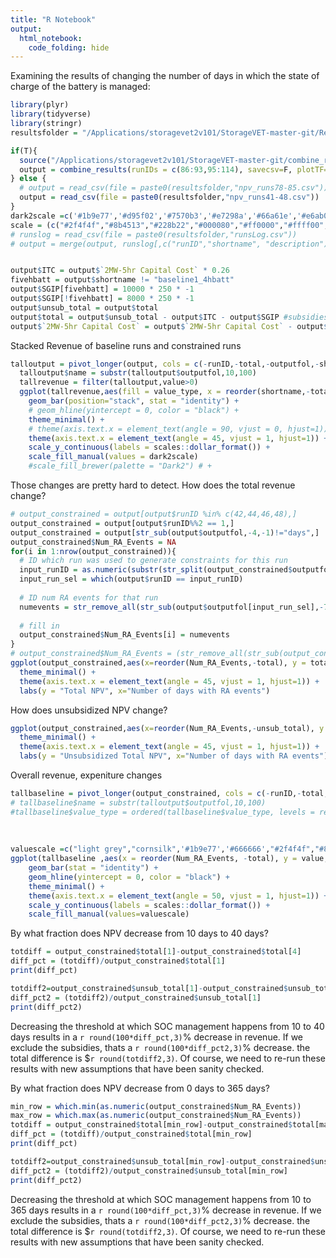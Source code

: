 ```yaml
---
title: "R Notebook"
output:
  html_notebook:
    code_folding: hide
---
```


Examining the results of changing the number of days in which the state of charge of the battery is managed:

```r
library(plyr)
library(tidyverse)
library(stringr)
resultsfolder = "/Applications/storagevet2v101/StorageVET-master-git/Results/"

if(T){
  source("/Applications/storagevet2v101/StorageVET-master-git/combine_results.R")
  output = combine_results(runIDs = c(86:93,95:114), savecsv=F, plotTF=F) #41:48, 78:85, or 86:93. last two are with optimistic baseline, difference is daily cycle cap: second set doesnt have one
} else {
  # output = read_csv(file = paste0(resultsfolder,"npv_runs78-85.csv"))
  output = read_csv(file = paste0(resultsfolder,"npv_runs41-48.csv"))
}
dark2scale =c('#1b9e77','#d95f02','#7570b3','#e7298a','#66a61e','#e6ab02','#a6761d','#666666',"#2f4f4f")
scale = (c("#2f4f4f","#8b4513","#228b22","#000080","#ff0000","#ffff00","#00ff00","#00ffff","#ff00ff","#eee8aa","#6495ed","#ff69b4"))
# runslog = read_csv(file = paste0(resultsfolder,"runsLog.csv"))
# output = merge(output, runslog[,c("runID","shortname", "description")], by = "runID")


output$ITC = output$`2MW-5hr Capital Cost` * 0.26
fivehbatt = output$shortname != "baseline1_4hbatt"
output$SGIP[fivehbatt] = 10000 * 250 * -1
output$SGIP[!fivehbatt] = 8000 * 250 * -1
output$unsub_total = output$total
output$total = output$unsub_total - output$ITC - output$SGIP #subsidies are negative so that they show up against capital cost
output$`2MW-5hr Capital Cost` = output$`2MW-5hr Capital Cost` - output$ITC - output$SGIP

```

Stacked Revenue of baseline runs and constrained runs
```r
talloutput = pivot_longer(output, cols = c(-runID,-total,-outputfol,-shortname,-description,-unsub_total),names_to = "value_type", values_to = "value")  #removed -keyFn
  talloutput$name = substr(talloutput$outputfol,10,100)
  tallrevenue = filter(talloutput,value>0)
  ggplot(tallrevenue,aes(fill = value_type, x = reorder(shortname,-total), y = value)) +
    geom_bar(position="stack", stat = "identity") +
    # geom_hline(yintercept = 0, color = "black") + 
    theme_minimal() + 
    # theme(axis.text.x = element_text(angle = 90, vjust = 0, hjust=1)) +
    theme(axis.text.x = element_text(angle = 45, vjust = 1, hjust=1)) +
    scale_y_continuous(labels = scales::dollar_format()) +
    scale_fill_manual(values = dark2scale)
    #scale_fill_brewer(palette = "Dark2") # +
```

Those changes are pretty hard to detect. How does the total revenue change?
```r
# output_constrained = output[output$runID %in% c(42,44,46,48),]
output_constrained = output[output$runID%%2 == 1,]
output_constrained = output[str_sub(output$outputfol,-4,-1)!="days",]
output_constrained$Num_RA_Events = NA
for(i in 1:nrow(output_constrained)){
  # ID which run was used to generate constraints for this run
  input_runID = as.numeric(substr(str_split(output_constrained$outputfol[i],"_")[[1]][3],6,100))
  input_run_sel = which(output$runID == input_runID)
  
  # ID num RA events for that run
  numevents = str_remove_all(str_sub(output$outputfol[input_run_sel],-7,-5),"[^0-9]")
  
  # fill in
  output_constrained$Num_RA_Events[i] = numevents
}
# output_constrained$Num_RA_Events = (str_remove_all(str_sub(output_constrained$outputfol,-7,-5),"[^0-9]")) # removes all nonnumeric characters
ggplot(output_constrained,aes(x=reorder(Num_RA_Events,-total), y = total)) + geom_col() +
  theme_minimal() +
  theme(axis.text.x = element_text(angle = 45, vjust = 1, hjust=1)) +
  labs(y = "Total NPV", x="Number of days with RA events")
```

How does unsubsidized NPV change?
```r
ggplot(output_constrained,aes(x=reorder(Num_RA_Events,-unsub_total), y =unsub_total)) + geom_col() +
  theme_minimal() +
  theme(axis.text.x = element_text(angle = 45, vjust = 1, hjust=1)) +
  labs(y = "Unsubsidized Total NPV", x="Number of days with RA events")
```

Overall revenue, expeniture changes
```r
tallbaseline = pivot_longer(output_constrained, cols = c(-runID,-total,-unsub_total,-outputfol,-shortname,-description,-Num_RA_Events),names_to = "value_type", values_to = "value")  #removed -keyFn
# tallbaseline$name = substr(talloutput$outputfol,10,100)
#tallbaseline$value_type = ordered(tallbaseline$value_type, levels = rev(c("DA ETS","FR Energy Throughput","Regulation Up","Regulation Down","Spinning Reserves","Non-Spinning Reserves",
                                                                        # "Resource AdequacyCapacity Payment", "2MW-5hr Capital Cost","2MW-5hr Fixed O&M Cost","2MW-5hr Variable O&M Costs",
                                                                        # "Site Load Capital Cost","Site Load Fixed O&M Cost",
                                                                        # "Aux Load Cost","ITC","SGIP")))
valuescale =c("light grey","cornsilk",'#1b9e77','#666666',"#2f4f4f","#8b4513",'#e7298a','#d95f02','#7570b3','#66a61e',"#228b22",'#e6ab02','#a6761d',"#6495ed","#000080")
ggplot(tallbaseline ,aes(x = reorder(Num_RA_Events, -total), y = value, fill = value_type)) +
    geom_bar(stat = "identity") +
    geom_hline(yintercept = 0, color = "black") +
    theme_minimal() + 
    theme(axis.text.x = element_text(angle = 50, vjust = 1, hjust=1)) +
    scale_y_continuous(labels = scales::dollar_format()) +
    scale_fill_manual(values=valuescale)
```


By what fraction does NPV decrease from 10 days to 40 days?
```r
totdiff = output_constrained$total[1]-output_constrained$total[4]
diff_pct = (totdiff)/output_constrained$total[1]
print(diff_pct)

totdiff2=output_constrained$unsub_total[1]-output_constrained$unsub_total[4]
diff_pct2 = (totdiff2)/output_constrained$unsub_total[1]
print(diff_pct2)
```

Decreasing the threshold at which SOC management happens from 10 to 40 days results in a `r round(100*diff_pct,3)`% decrease in revenue. If we exclude the subsidies, thats a `r round(100*diff_pct2,3)`% decrease. the total difference is $`r round(totdiff2,3)`.
Of course, we need to re-run these results with new assumptions that have been sanity checked.

By what fraction does NPV decrease from 0 days to 365 days?
```r
min_row = which.min(as.numeric(output_constrained$Num_RA_Events))
max_row = which.max(as.numeric(output_constrained$Num_RA_Events))
totdiff = output_constrained$total[min_row]-output_constrained$total[max_row]
diff_pct = (totdiff)/output_constrained$total[min_row]
print(diff_pct)

totdiff2=output_constrained$unsub_total[min_row]-output_constrained$unsub_total[max_row]
diff_pct2 = (totdiff2)/output_constrained$unsub_total[min_row]
print(diff_pct2)
```

Decreasing the threshold at which SOC management happens from 10 to 365 days results in a `r round(100*diff_pct,3)`% decrease in revenue. If we exclude the subsidies, thats a `r round(100*diff_pct2,3)`% decrease. the total difference is $`r round(totdiff2,3)`.
Of course, we need to re-run these results with new assumptions that have been sanity checked.

<!-- Add a new chunk by clicking the *Insert Chunk* button on the toolbar or by pressing *Cmd+Option+I*. -->

<!-- When you save the notebook, an HTML file containing the code and output will be saved alongside it (click the *Preview* button or press *Cmd+Shift+K* to preview the HTML file).  -->

<!-- The preview shows you a rendered HTML copy of the contents of the editor. Consequently, unlike *Knit*, *Preview* does not run any R code chunks. Instead, the output of the chunk when it was last run in the editor is displayed. -->


